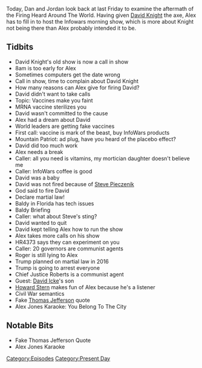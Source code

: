 {{DEFAULTSORT:
    #_EPISODE_0513:December 18, 2020
}}{{Episode
    | title           = December 18, 2020
    | caption         = Listen to this episode on [https://knowledgefight.libsyn.com/513-december-18-2020 Libsyn] [https://open.spotify.com/episode/2YHWM1UeN0kL3AggIt99wu Spotify], Read the [[Transcript/513: December 18, 2020|Unofficial Transcript]]
    | episodeNumber   = 513
    | length          = 01:44:00
    | airDate         = December 21, 2020
    | coverageDate    = December 18, 2020
    | episodeType     = [[:Category:Present Day|Present Day]]
    | appearance      = [[David Knight]], [[Mountain Patriot]], [[Steve Pieczenik]], [[Baldy in Florida]], [[Roger Stone]], [[John Robert]], [[David Icke's son]], [[Howard Stern]]
    | oocDrop         = Gotta scare the living hell out of your kids; Caller: The covid shot is going to kill you, not turn you into a cyborg
    | previousEpisode = [[512: December 16-17, 2020]]
    | nextEpisode     = [[514: An X-Mas Report Rebuttal]]
}}

{{Stub}}

Today, Dan and Jordan look back at last Friday to examine the aftermath of the Firing Heard Around The World. Having given [[David Knight]] the axe, Alex has to fill in to host the Infowars morning show, which is more about Knight not being there than Alex probably intended it to be.

==Tidbits==

*David Knight's old show is now a call in show
*8am is too early for Alex
*Sometimes computers get the date wrong
*Call in show, time to complain about David Knight
*How many reasons can Alex give for firing David?
*David didn't want to take calls
*Topic: Vaccines make you faint
*MRNA vaccine sterilizes you
*David wasn't committed to the cause
*Alex had a dream about David
*World leaders are getting fake vaccines
*First call: vaccine is mark of the beast, buy InfoWars products
*Mountain Patriot: ad plug, have you heard of the placebo effect?
*David did too much work
*Alex needs a break
*Caller: all you need is vitamins, my mortician daughter doesn't believe me
*Caller: InfoWars coffee is good
*David was a baby
*David was not fired because of [[Steve Pieczenik]]
*God said to fire David
*Declare martial law!
*Baldy in Florida has tech issues
*Baldy Briefing
*Caller: what about Steve's sting?
*David wanted to quit
*David kept telling Alex how to run the show
*Alex takes more calls on his show
*HR4373 says they can experiment on you
*Caller: 20 governors are communist agents
*Roger is still lying to Alex
*Trump planned on martial law in 2016
*Trump is going to arrest everyone
*Chief Justice Roberts is a communist agent
*Guest: [[David Icke]]'s son
*[[Howard Stern]] makes fun of Alex because he's a listener
*Civil War semantics
*Fake [[Thomas Jefferson]] quote
*Alex Jones Karaoke: You Belong To The City

==Notable Bits==

*Fake Thomas Jefferson Quote
*Alex Jones Karaoke

[[Category:Episodes]]
[[Category:Present Day]]
